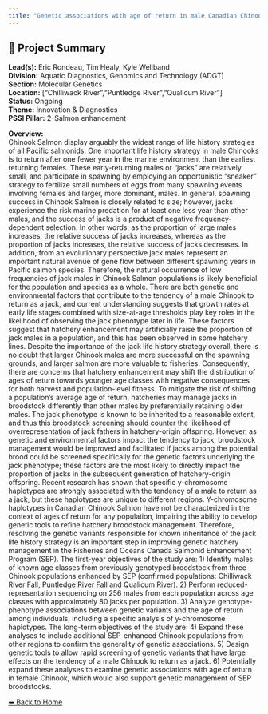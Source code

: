 ```yaml
---
title: "Genetic associations with age of return in male Canadian Chinook Salmon"
---
```


## 🧬 Project Summary

**Lead(s):** Eric Rondeau, Tim Healy, Kyle Wellband  
**Division:** Aquatic Diagnostics, Genomics and Technology (ADGT)  
**Section:** Molecular Genetics  
**Location:** ["Chilliwack River","Puntledge River","Qualicum River"]  
**Status:** Ongoing  
**Theme:** Innovation & Diagnostics  
**PSSI Pillar:** 2-Salmon enhancement  

**Overview:**  
Chinook Salmon display arguably the widest range of life history strategies of
all Pacific salmonids. One important life history strategy in male Chinooks is
to return after one fewer year in the marine environment than the earliest
returning females. These early-returning males or “jacks” are relatively
small, and participate in spawning by employing an opportunistic “sneaker”
strategy to fertilize small numbers of eggs from many spawning events
involving females and larger, more dominant, males. In general, spawning
success in Chinook Salmon is closely related to size; however, jacks
experience the risk marine predation for at least one less year than other
males, and the success of jacks is a product of negative frequency-dependent
selection. In other words, as the proportion of large males increases, the
relative success of jacks increases, whereas as the proportion of jacks
increases, the relative success of jacks decreases. In addition, from an
evolutionary perspective jack males represent an important natural avenue of
gene flow between different spawning years in Pacific salmon species.
Therefore, the natural occurrence of low frequencies of jack males in Chinook
Salmon populations is likely beneficial for the population and species as a
whole. There are both genetic and environmental factors that contribute to the
tendency of a male Chinook to return as a jack, and current understanding
suggests that growth rates at early life stages combined with size-at-age
thresholds play key roles in the likelihood of observing the jack phenotype
later in life. These factors suggest that hatchery enhancement may
artificially raise the proportion of jack males in a population, and this has
been observed in some hatchery lines. Despite the importance of the jack life
history strategy overall, there is no doubt that larger Chinook males are more
successful on the spawning grounds, and larger salmon are more valuable to
fisheries. Consequently, there are concerns that hatchery enhancement may
shift the distribution of ages of return towards younger age classes with
negative consequences for both harvest and population-level fitness. To
mitigate the risk of shifting a population’s average age of return, hatcheries
may manage jacks in broodstock differently than other males by preferentially
retaining older males. The jack phenotype is known to be inherited to a
reasonable extent, and thus this broodstock screening should counter the
likelihood of overrepresentation of jack fathers in hatchery-origin offspring.
However, as genetic and environmental factors impact the tendency to jack,
broodstock management would be improved and facilitated if jacks among the
potential brood could be screened specifically for the genetic factors
underlying the jack phenotype; these factors are the most likely to directly
impact the proportion of jacks in the subsequent generation of hatchery-origin
offspring. Recent research has shown that specific y-chromosome haplotypes are
strongly associated with the tendency of a male to return as a jack, but these
haplotypes are unique to different regions. Y-chromosome haplotypes in
Canadian Chinook Salmon have not be characterized in the context of ages of
return for any population, impairing the ability to develop genetic tools to
refine hatchery broodstock management. Therefore, resolving the genetic
variants responsible for known inheritance of the jack life history strategy
is an important step in improving genetic hatchery management in the Fisheries
and Oceans Canada Salmonid Enhancement Program (SEP). The first-year
objectives of the study are: 1) Identify males of known age classes from
previously genotyped broodstock from three Chinook populations enhanced by SEP
(confirmed populations: Chilliwack River Fall, Puntledge River Fall and
Qualicum River). 2) Perform reduced-representation sequencing on 256 males
from each population across age classes with approximately 80 jacks per
population. 3) Analyze genotype-phenotype associations between genetic
variants and the age of return among individuals, including a specific
analysis of y-chromosome haplotypes. The long-term objectives of the study
are: 4) Expand these analyses to include additional SEP-enhanced Chinook
populations from other regions to confirm the generality of genetic
associations. 5) Design genetic tools to allow rapid screening of genetic
variants that have large effects on the tendency of a male Chinook to return
as a jack. 6) Potentially expand these analyses to examine genetic
associations with age of return in female Chinook, which would also support
genetic management of SEP broodstocks.



[⬅ Back to Home](../index.qmd)
